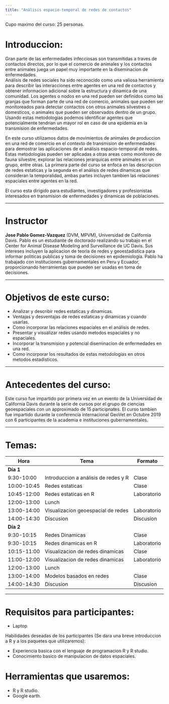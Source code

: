 ```yaml
---
title: "Análisis espacio-temporal de redes de contactos"
---
```


Cupo maximo del curso: 25 personas.  

# Introduccion:

Gran parte de las enfermedades infecciosas son transmitidas a traves de contactos directos, por lo que el comercio de animales y los contactos entre animales juega un papel muy importante en la diseminacion de enfermedades.  
Análisis de redes sociales ha sido reconocido como una valiosa herramienta para describir las interacciones entre agentes en una red de contactos y obtener informacion adicional sobre la estructura y dinamica de una comunidad. Los agentes o nodos en una red pueden ser definidos como las granjas que forman parte de una red de comercio, animales que pueden ser monitoreados para detectar contactos con otros animales silvestres o domesticos, o animales que pueden ser observados dentro de un grupo. Usando estas metodologias podemos identificar agentes que potencialmente tendrian un mayor rol en caso de una epidemia en la transmision de enfermedades.  

En este curso utilizamos datos de movimientos de animales de produccion en una red de comercio en el contexto de transmision de enfermedades para demostrar las aplicaciones de el análisis espacio-temporal de redes. Estas metodologias pueden ser aplicadas a otras areas como monitoreo de fauna silvestre, explorar las relaciones jerarquicas entre animales en un grupo, entre otras. La primera parte del curso se enfoca en las descripcion de redes estaticas y la segunda en el análisis de redes dinamicas que consideran la temporalidad, ambas partes incluyen tambien las relaciones espaciales entre agentes en la red.  

El curso esta dirigido para estudiantes, investigadores y profesionistas interesados en transmision de enfermedades y dinamicas de poblaciones.

________

# Instructor

**Jose Pablo Gomez-Vazquez** (DVM, MPVM), Universidad de California Davis. Pablo es un estudiante de doctorado realizando su trabajo en el Center for Animal Disease Modeling and Surveillance de UC Davis. Sus intereses incluyen la aplicacion de teoria de redes y geoestadistica para informar politicas publicas y toma de decisiones en epidemiologia. Pablo ha trabajado con instituciones gubernamentales en Peru y Ecuador, proporcionando herramientas que pueden ser usadas en toma de decisiones.  

________


# Objetivos de este curso:

 - Analizar y describir redes estaticas y dinamicas.
 - Ventajas y desventajas de redes estaticas y dinamicas y cuando usarlas.
 - Como incorporar las relaciones espaciales en el análisis de redes.
 - Presentar y visualizar redes usando metodos espaciales y no espaciales.
 - Incorporar la transmision y potencial diseminacion de enfermedades en una red.
 - Como incorporar los resultados de estas metodologias en otros metodos estadisticos.
 
________


# Antecedentes del curso:

Este curso fue impartido por primera vez en un evento de la Universidad de California Davis durante la serie de cursos por el grupo de ciencias geoespaciales con un approximado de 15 participnates. El curso tambien fue impartido durante la conferencia internacional GeoVet en Octubre 2019 con 6 participantes de la academia e instituciones gubernamentales.  

________

# Temas:

<!-- ## Formato de un día:   -->

<!-- |Hora       |Tema                                  | -->
<!-- |-----------|--------------------------------------| -->
<!-- |8:30-9:30  |Introduccion a análisis de redes y R  | -->
<!-- |9:30--10:30|Redes estaticas                       | -->
<!-- |10:30-10:45|Break                                 | -->
<!-- |10:45-12:00|Visualización de redes                | -->
<!-- |12:00-13:00|Comida                                | -->
<!-- |13:00-14:00|Visualización Geoespacial de redes    | -->
<!-- |14:00-15:00|Análisis de redes dinamicas           | -->
<!-- |15:00-15:15|Break                                 | -->
<!-- |15:15-16:30|Visualización de redes dinámicas      | -->
<!-- |16:30-17:00|Extensiones de aplicaciónes           | -->
  
  


<!-- **Introducción.** Objetivos del curso, conceptos basicos, el tipo de datos y herramientas que usaremos.   -->

<!-- **Redes Estaticas.** Introducción a teoría de redes, terminología, medidas de centralidad y estadisticas de la red, detección de comunidades y ejemplos.   -->

<!-- **Visualización de redes** Usaremos R para importar y analyzar los datos proporcionados. Dentro del análisis obtendremos estadisticas de la ed, medidas de centralidad y haremos deteccion de comunidades que posteriormente usaremos para crear figuras informativas con la informacion de la red.   -->

<!-- **Visualizacion geoespacial de redes.**  Usaremos sistemas de informacion geografica para representar espacialmente la red usando herramientas de libre acceso como R, OpenRoute service y Google Earth.   -->

<!-- **Analisis de redes dinamicas.** Introduciremos a como analysar redes agregando el componente temporal y estadisticas de redes dinamicas.   -->

<!-- **Visualizacion de Redes Dinamicas.** Metodos para una visualizacion effectiva de redes dinamicas agregando el componente espacial.   -->

<!-- **Discusión final.** Cerraremos con una discusion sobre cuando usar redes estaticas vs dinamicas y futuras aplicaciones.   -->



|Hora       |Tema                                  |Formato     |
|-----------|--------------------------------------|------------|
|**Día 1**  |                                      |            |
|9:30-10:00 |Introduccion a análisis de redes y R  |Clase       |
|10:00-10:45|Redes estaticas                       |Clase       |
|10:45-12:00|Redes estaticas en R                  |Laboratorio |
|12:00-13:00|Lunch                                 |            |
|13:00-14:00|Visualizacion geoespacial de redes    |Laboratorio |
|14:00-14:30|Discusion                             |Discusion   |
|**Día 2**  |                                      |            |
|9:30-10:15 |Redes Dinamicas                       |Clase       |
|9:30-10:15 |Redes dinamicas en R                  |Laboratorio |
|10:15-11:00|Visualizacion de redes dinamicas      |Clase       |
|11:00-12:00|Visualizacion de redes dinamicas      |Laboratorio |
|12:00-13:00|Lunch                                 |            |
|13:00-14:00|Modelos basados en redes              |Clase       |
|14:00-14:30|Discusion                             |Discusion   |


<!-- **Introduccion a análisis de redes y R** Motivacion de por que estmos interesadon en analisis de redes y ventajas de usar R para analizar los datos. Hablaremos de como definir una red e introduciremos las metodologias que usaremos en el curso.   -->

<!-- **Redes estaticas** Introduccion a la teoria de redes, metodos de muestreo, terminologia, estadisticas globales y locales de la red, deteccion de comunidades y ejemplos de aplicaciones.   -->

<!-- **Visualizacion de redes** Usaremos R para importar y analyzar los datos proporcionados. Dentro del análisis obtendremos estadisticas de la red, medidas de centralidad y haremos deteccion de comunidades que posteriormente usaremos para crear visualizaciones con la informacion de la red.   -->

<!-- **Visualizacion geoespacial de redes.**  Usaremos sistemas de informacion geografica para representar espacialmente la red usando herramientas de libre acceso como R, OpenRoute service y Google Earth.   -->

________


# Requisitos para participantes:
  - Laptop
  
  Habilidades deseadas de los participantes (Se dara una breve introduccion a R y a los paquetes que utilizaremos): 
  
  - Experiencia basica con el lenguaje de programacion R y R studio.
  - Conocimiento basico de manipulacion de datos espaciales.
  
# Herramientas que usaremos:
  - R y R studio.
  - Google earth. 
